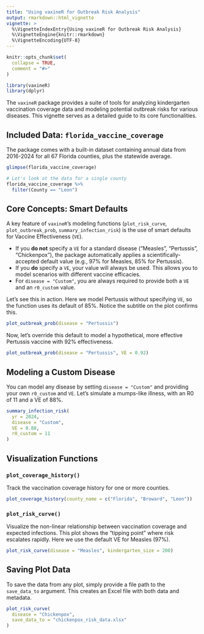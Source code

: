 ```yaml
---
title: "Using vaxineR for Outbreak Risk Analysis"
output: rmarkdown::html_vignette
vignette: >
  %\VignetteIndexEntry{Using vaxineR for Outbreak Risk Analysis}
  %\VignetteEngine{knitr::rmarkdown}
  %\VignetteEncoding{UTF-8}
---
```


```r
knitr::opts_chunk$set(
  collapse = TRUE,
  comment = "#>"
)
```

```r
library(vaxineR)
library(dplyr)
```

The `vaxineR` package provides a suite of tools for analyzing kindergarten vaccination coverage data and modeling potential outbreak risks for various diseases. This vignette serves as a detailed guide to its core functionalities.

## Included Data: `florida_vaccine_coverage`

The package comes with a built-in dataset containing annual data from 2016-2024 for all 67 Florida counties, plus the statewide average.

```r
glimpse(florida_vaccine_coverage)

# Let's look at the data for a single county
florida_vaccine_coverage %>%
  filter(County == "Leon")
```

## Core Concepts: Smart Defaults

A key feature of `vaxineR`'s modeling functions (`plot_risk_curve`, `plot_outbreak_prob`, `summary_infection_risk`) is the use of smart defaults for Vaccine Effectiveness (`VE`).

- If you **do not** specify a `VE` for a standard disease ("Measles", "Pertussis", "Chickenpox"), the package automatically applies a scientifically-accepted default value (e.g., 97% for Measles, 85% for Pertussis).
- If you **do** specify a `VE`, your value will always be used. This allows you to model scenarios with different vaccine efficacies.
- For `disease = "Custom"`, you are always required to provide both a `VE` and an `r0_custom` value.

Let's see this in action. Here we model Pertussis without specifying `VE`, so the function uses its default of 85%. Notice the subtitle on the plot confirms this.

```r
plot_outbreak_prob(disease = "Pertussis")
```

Now, let's override this default to model a hypothetical, more effective Pertussis vaccine with 92% effectiveness.

```r
plot_outbreak_prob(disease = "Pertussis", VE = 0.92)
```

## Modeling a Custom Disease

You can model any disease by setting `disease = "Custom"` and providing your own `r0_custom` and `VE`. Let's simulate a mumps-like illness, with an R0 of 11 and a VE of 88%.

```r
summary_infection_risk(
  yr = 2024,
  disease = "Custom",
  VE = 0.88,
  r0_custom = 11
)
```

## Visualization Functions

### `plot_coverage_history()`

Track the vaccination coverage history for one or more counties.

```r
plot_coverage_history(county_name = c("Florida", "Broward", "Leon"))
```

### `plot_risk_curve()`

Visualize the non-linear relationship between vaccination coverage and expected infections. This plot shows the "tipping point" where risk escalates rapidly. Here we use the default VE for Measles (97%).

```r
plot_risk_curve(disease = "Measles", kindergarten_size = 200)
```

## Saving Plot Data

To save the data from any plot, simply provide a file path to the `save_data_to` argument. This creates an Excel file with both data and metadata.

```r
plot_risk_curve(
  disease = "Chickenpox",
  save_data_to = "chickenpox_risk_data.xlsx"
)
```
